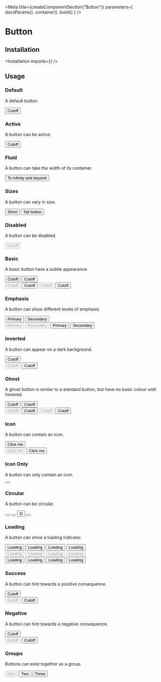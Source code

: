 
<Meta
    title={createComponentSection("Button")}
    parameters={
        docsParams()
            .container(<SemanticContainer documentationPath="/elements/button" />)
            .build()
    }
/>

# Button

## Installation

<Installation imports={<Imports />} />

## Usage

### Default

A default button.

<Preview>
    <Story name="default">
        <Button>Cutoff</Button>
    </Story>
</Preview>

### Active

A button can be active.

<Preview>
    <Story name="active">
        <Button active>Cutoff</Button>
    </Story>
</Preview>

### Fluid

A button can take the width of its container.

<Preview>
    <Story name="fluid">
        <Button fluid>To infinity and beyond</Button>
    </Story>
</Preview>

### Sizes

A button can vary in size.

<Preview>
    <Story name="height short">
        <div className="flex flex-row items-start">
            <Button className="short">Short</Button>
            <Button className="tall">Tall button</Button>
        </div>
    </Story>
</Preview>

### Disabled

A button can be disabled.

<Preview>
    <Story name="disabled">
        <Button disabled>Cutoff</Button>
    </Story>
</Preview>

### Basic

A basic button have a subtle appearance.

<Preview>
    <Story name="basic">
        <div>
            <div className="flex">
                <Button basic>Cutoff</Button>
                <Button basic primary>Cutoff</Button>
            </div>
            <div className="flex">
                <Button basic disabled>Cutoff</Button>
                <Button basic active>Cutoff</Button>
                <Button basic primary disabled>Cutoff</Button>
                <Button basic primary active>Cutoff</Button>
            </div>
        </div>
    </Story>
</Preview>

### Emphasis

A button can show different levels of emphasis.

<Preview>
    <Story name="emphasis">
        <div>
            <div className="flex">
                <Button primary>Primary</Button>
                <Button secondary>Secondary</Button>
            </div>
            <div className="flex">
                <Button primary disabled>Primary</Button>
                <Button secondary disabled>Secondary</Button>
                <Button primary active>Primary</Button>
                <Button secondary active>Secondary</Button>
            </div>
        </div>
    </Story>
</Preview>

### Inverted

A button can appear on a dark background.

<Preview>
    <Story name="inverted primary">
        <div className="bg-marine-700 pa3">
            <div className="flex">
                <Button primary inverted>Cutoff</Button>
            </div>
            <div className="flex">
                <Button primary inverted disabled>Cutoff</Button>
                <Button primary inverted active>Cutoff</Button>
            </div>
        </div>
    </Story>
</Preview>

### Ghost

A ghost button is similar to a standard button, but have no basic colour until hovered.

<Preview>
    <Story name="ghost">
        <div>
            <div className="flex">
                <Button className="ghost">Cutoff</Button>
                <Button className="ghost" primary>Cutoff</Button>
            </div>
            <div className="flex">
                <Button className="ghost" disabled>Cutoff</Button>
                <Button className="ghost" active>Cutoff</Button>
                <Button className="ghost" disabled primary>Cutoff</Button>
                <Button className="ghost" active primary>Cutoff</Button>
            </div>
        </div>
    </Story>
</Preview>

### Icon

A button can contain an icon.

<Preview>
    <Story name="icon standard">
        <div>
            <div>
                <Button icon><SignoutIcon24 className="w6 h6 mr1" />Click me</Button>
            </div>
            <div className="flex">
                <Button icon disabled><SignoutIcon24 className="w6 h6 mr1" />Click me</Button>
                <Button icon active><SignoutIcon24 className="w6 h6 mr1" />Click me</Button>
            </div>
        </div>
    </Story>
</Preview>

### Icon Only

A button can only contain an icon.

<Preview>
    <Story name="icon only">
        <Button><AddIcon className="flex w6 h6"/></Button>
    </Story>
</Preview>

### Circular

A button can be circular.

<Preview>
    <Story name="circular">
        <div className="flex flex-row items-start">
            <Button icon circular size="tiny"><AddIcon className="flex w6 h6"/></Button>
            <Button icon circular size="small"><AddIcon className="flex w6 h6"/></Button>
            <Button icon circular>D</Button>
            <Button icon circular size="large"><AddIcon className="flex w7 h7"/></Button>
        </div>
    </Story>
</Preview>

### Loading

A button can show a loading indicator.

<Preview>
    <Story name="loading">
        <div>
            <div className="flex">
                <Button loading>Loading</Button>
                <Button loading primary>Loading</Button>
                <Button loading basic>Loading</Button>
                <Button loading basic primary>Loading</Button>
            </div>
            <div className="flex">
                <Button disabled loading>Loading</Button>
                <Button disabled loading primary>Loading</Button>
                <Button disabled loading basic>Loading</Button>
                <Button disabled loading basic primary>Loading</Button>
            </div>
            <div className="flex">
                <Button active loading>Loading</Button>
                <Button active loading primary>Loading</Button>
                <Button active loading basic>Loading</Button>
                <Button active loading basic primary>Loading</Button>
            </div>
        </div>
    </Story>
</Preview>

### Success

A button can hint towards a positive consequence.

<Preview>
    <Story name="success">
        <div>
            <div>
                <Button positive>Cutoff</Button>
            </div>
            <div className="flex">
                <Button positive disabled>Cutoff</Button>
                <Button positive active>Cutoff</Button>
            </div>
        </div>
    </Story>
</Preview>

### Negative

A button can hint towards a negative consequence.

<Preview>
    <Story name="negative">
        <div>
            <div>
                <Button negative>Cutoff</Button>
            </div>
            <div className="flex">
                <Button negative disabled>Cutoff</Button>
                <Button negative active>Cutoff</Button>
            </div>
        </div>
    </Story>
</Preview>

### Groups

Buttons can exist together as a group.

<Preview>
    <Story name="groups">
        <div className="flex">
            <Button.Group basic toggle>
                <Button disabled type="button"><Label circular size="mini" empty color="red"/>One</Button>
                <Button icon type="button"><CalendarIcon24 className="w6 h6 mr1"/>Two</Button>
                <Button icon type="button" active><CalendarIcon24 className="w6 h6 mr1"/>Three</Button>
            </Button.Group>
        </div>
    </Story>
</Preview>
